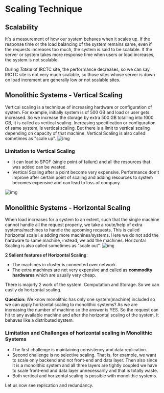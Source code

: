# Scaling Technique
## Scalability
It's a measurement of how our system behaves when it scales up. If the response time or the load balancing of the system remains same, even if the requests increases too much, the system is said to be scalable. If the server or system takes more response time when users or load increases, the system is not scalable.

During *Tatkal* of IRCTC site, the performance decreases, so we can say IRCTC site is not very much scalable, so those sites whose server is down on load increment are generally low or not scalable sites.
## Monolithic Systems - Vertical Scaling
Vertical scaling is a technique of increasing hardware or configuration of system. For example, initially system is of 500 GB and load or user gets increased. So we increase the storage by extra 500 GB totalling into 1000 GB, it is called as vertical scaling. 
Increasing specification or configuration of same system, is vertical scaling. But there is a limit to vertical scaling depending on capacity of that machine.
Vertical Scaling is also called sometimes as "scale up".
![img](/assets/6.1.png)

### Limitation to Vertical Scaling
- It can lead to SPOF (single point of failure) and all the resources that was added can be wasted.
- Vertical Scaling after a point become very expensive. Performance don't improve after certain point of scaling and adding resources to system becomes expensive and can lead to loss of company.

![img](/assets/6.2.png)

## Monolithic Systems - Horizontal Scaling
When load increases for a system to an extent, such that the single machine cannot handle all the request properly, we take a route/help of extra systems/machines to handle the upcoming requests. This is called horizontal scale i.e adding more machines/systems.
Here we do not add the hardware to same machine, instead, we add the machines.
Horizontal Scaling is also called sometimes as "scale out".
![img](/assets/6.3.png)

**2 Salient features of Horizontal Scaling**:
- The machines in cluster is connected over network.
- The extra machines are not very expensive and called as **commodity hardwares** which are usually very cheap.

There is majorly 2 work of the system. Computation and Storage. So we can easily do horizontal scaling.

**Question:** We know monolithic has only one system(machine) included so we can apply horizontal scaling to monolithic systems? As we are increasing the number of machine so the answer is YES.
So the request can hit to any available machine and after the horizontal scaling of the system. It behaves like a distributed system.

### Limitation and Challenges of horizontal scaling in Monolithic Systems
- The first challenge is maintaining consistency and data replication.
- Second challenge is no selective scaling. That is, for example, we want to scale only backend and not front-end and data layer. Then also since it is a monolithic system and all three layers are tightly coupled we have to scale front-end and data layer unnecessarily and that is totally waste.
- Both vertical and horizontal scaling is possible with monolithic systems.

Let us now see replication and redundancy.